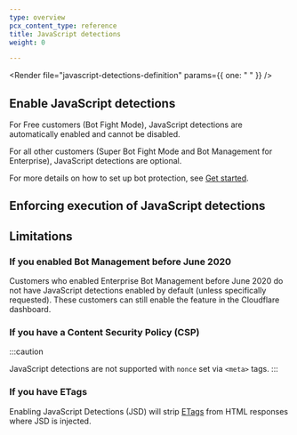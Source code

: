 ```yaml
---
type: overview
pcx_content_type: reference
title: JavaScript detections
weight: 0

---
```



<Render file="javascript-detections-definition" params={{ one: " " }} />

## Enable JavaScript detections

For Free customers (Bot Fight Mode), JavaScript detections are automatically enabled and cannot be disabled.

For all other customers (Super Bot Fight Mode and Bot Management for Enterprise), JavaScript detections are optional.

<Render file="javascript-detections-enable" />

For more details on how to set up bot protection, see [Get started](/bots/get-started/).

## Enforcing execution of JavaScript detections

<Render file="javascript-detections-implementation" />

## Limitations

### If you enabled Bot Management before June 2020

Customers who enabled Enterprise Bot Management before June 2020 do not have JavaScript detections enabled by default (unless specifically requested). These customers can still enable the feature in the Cloudflare dashboard.

### If you have a Content Security Policy (CSP)

<Render file="javascript-detections-csp" />

:::caution

JavaScript detections are not supported with `nonce` set via `<meta>` tags. 
:::

### If you have ETags

Enabling JavaScript Detections (JSD) will strip [ETags](/cache/reference/etag-headers/) from HTML responses where JSD is injected.
